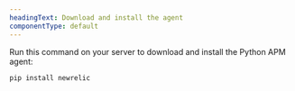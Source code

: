 ```yaml
---
headingText: Download and install the agent
componentType: default
---
```


Run this command on your server to download and install the Python APM agent:

```
pip install newrelic
```

